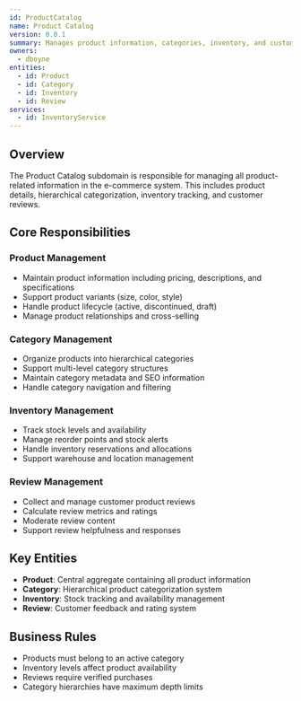 ```yaml
---
id: ProductCatalog
name: Product Catalog
version: 0.0.1
summary: Manages product information, categories, inventory, and customer reviews in the e-commerce system.
owners:
  - dboyne
entities:
  - id: Product
  - id: Category
  - id: Inventory
  - id: Review
services:
  - id: InventoryService
---
```


## Overview

The Product Catalog subdomain is responsible for managing all product-related information in the e-commerce system. This includes product details, hierarchical categorization, inventory tracking, and customer reviews.

## Core Responsibilities

### Product Management
- Maintain product information including pricing, descriptions, and specifications
- Support product variants (size, color, style)
- Handle product lifecycle (active, discontinued, draft)
- Manage product relationships and cross-selling

### Category Management  
- Organize products into hierarchical categories
- Support multi-level category structures
- Maintain category metadata and SEO information
- Handle category navigation and filtering

### Inventory Management
- Track stock levels and availability
- Manage reorder points and stock alerts  
- Handle inventory reservations and allocations
- Support warehouse and location management

### Review Management
- Collect and manage customer product reviews
- Calculate review metrics and ratings
- Moderate review content
- Support review helpfulness and responses

## Key Entities

- **Product**: Central aggregate containing all product information
- **Category**: Hierarchical product categorization system
- **Inventory**: Stock tracking and availability management  
- **Review**: Customer feedback and rating system

## Business Rules

- Products must belong to an active category
- Inventory levels affect product availability
- Reviews require verified purchases
- Category hierarchies have maximum depth limits